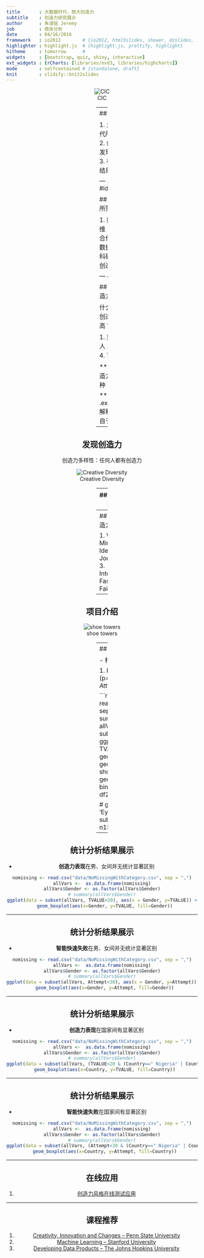 ```yaml
---
title       : 大数据时代，放大创造力
subtitle    : 创造力研究展示
author      : 朱浚铭 Jeremy
job         : 商务分析
date        : 04/16/2016
framework   : io2012        # {io2012, html5slides, shower, dzslides, ...}
highlighter : highlight.js  # {highlight.js, prettify, highlight}
hitheme     : tomorrow      # 
widgets     : [bootstrap, quiz, shiny, interactive]
ext_widgets : {rCharts: [libraries/nvd3, libraries/highcharts]}
mode        : selfcontained # {standalone, draft}
knit        : slidify::knit2slides
---
```


<center>![CIC](figure/CIC.png)

---
## 目录

1. 大数据时代所需技能
2. 创造力的发现与放大
3. 相关研究结果展示

--- .class #id

## 大数据，所需技能

1. 批判性思维
2. 跨学科合作能力
3. 数据驱动的科研能力
4. 创造力！

--- &radio

## 谁更有创造力？

什么样的人创造力更高？

1. 男人
2. 女人
3. 工程师
4. 艺术家

*** .hint
创造力有很多种

*** .explanation
解释参考来自于上一页

--- 

## 发现创造力

创造力多样性：任何人都有创造力

<center>![Creative Diversity](figure/Jab.png)

---
## 发现创造力

1. 不同创造力水平
2. 创造力类型
3. 动机
4. 机遇


---
## 放大创造力

1. Wild Mind
2. Idea Journal
3. Intelligent Fast Failure

---
## 项目介绍

<center>![shoe towers](figure/shoetowers.png)

---
## 统计分析结果展示

- 相关性 Pearson Correlation:

1. between T-value and Attempt: 0.132 (p=0.001*)
2. between Number of shoes and Attemtp: -0.097 (p=0.005*)

```r
nomissing <- read.csv("data/NoMissingWithCategory.csv", sep = ",")
allVars <-  as.data.frame(nomissing)
# summary(allVars$Attempt)
# plot(x = allVars$Attempt, y = allVars$TVALUE, data= subset(allVars, (Attempt<50 & TVALUE< 30)))
ggplot(data = subset(allVars, (Attempt<20 & TVALUE<20)), aes(x=TVALUE, y=Attempt)) +
  geom_point(aes(x=TVALUE, y = Attempt))
        # geom_vline(data=df2,aes(xintercept=YourScore), show.legend =TRUE) +
        # geom_histogram(position="identity", alpha=0.4, bins = 20) +
        # geom_vline(xintercept = df2$YourScore,linetype=c(1)) +
        # ylim(c(0, 70))

# ggplotly()
# n1 <- nPlot(Freq ~ Hair, group = 'Eye', type = 'multiBarChart',data = subset(haireye, Sex == 'Male'))
# n1$print('chart1')
```

---

## 统计分析结果展示

- **创造力表现**在男、女间并无统计显著区别

```r
nomissing <- read.csv("data/NoMissingWithCategory.csv", sep = ",")
allVars <-  as.data.frame(nomissing)
allVars$Gender <- as.factor(allVars$Gender)
# summary(allVars$Gender)
ggplot(data = subset(allVars, TVALUE<20), aes(x = Gender, y=TVALUE)) +
  geom_boxplot(aes(x=Gender, y=TVALUE, fill=Gender))
```

---

## 统计分析结果展示

- **智能快速失败**在男、女间并无统计显著区别

```r
nomissing <- read.csv("data/NoMissingWithCategory.csv", sep = ",")
allVars <-  as.data.frame(nomissing)
allVars$Gender <- as.factor(allVars$Gender)
# summary(allVars$Gender)
ggplot(data = subset(allVars, Attempt<30), aes(x = Gender, y=Attempt)) +
  geom_boxplot(aes(x=Gender, y=Attempt, fill=Gender))
```

---

## 统计分析结果展示

- **创造力表现**在国家间有显著区别

```r
nomissing <- read.csv("data/NoMissingWithCategory.csv", sep = ",")
allVars <-  as.data.frame(nomissing)
allVars$Gender <- as.factor(allVars$Gender)
# summary(allVars$Gender)
ggplot(data = subset(allVars, (TVALUE<20 & (Country==" Nigeria" | Country==" Mexico" | Country == " China"))), aes(x = Country, y = TVALUE)) +
  geom_boxplot(aes(x=Country, y=TVALUE, fill=Country))
```

---

## 统计分析结果展示

- **智能快速失败**在国家间有显著区别

```r
nomissing <- read.csv("data/NoMissingWithCategory.csv", sep = ",")
allVars <-  as.data.frame(nomissing)
allVars$Gender <- as.factor(allVars$Gender)
# summary(allVars$Gender)
ggplot(data = subset(allVars, (Attempt<30 & (Country==" Nigeria" | Country==" Mexico" | Country == " China"))), aes(x = Country, y = Attempt)) +
  geom_boxplot(aes(x=Country, y=Attempt, fill=Country))
```

---

## 在线应用

1. [创造力风格在线测试应用](http://ameveryone.com/shiny/Creativity/)

---

## 课程推荐
1. [Creativity, Innovation and Changes -- Penn State University](https://www.coursera.org/learn/creativity-innovation)
2. [Machine Learning -- Stanford University](https://www.coursera.org/learn/machine-learning/home/info)
3. [Developing Data Products -- The Johns Hopkins University](https://www.coursera.org/learn/data-products/home/welcome) 